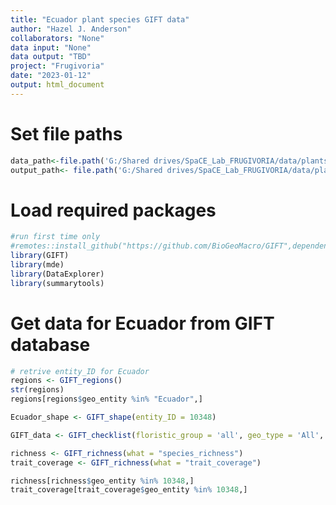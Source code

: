 ```yaml
---
title: "Ecuador plant species GIFT data"
author: "Hazel J. Anderson"
collaborators: "None"
data input: "None"
data output: "TBD"
project: "Frugivoria"
date: "2023-01-12"
output: html_document
---
```



# Set file paths
```r
data_path<-file.path('G:/Shared drives/SpaCE_Lab_FRUGIVORIA/data/plants/L0')
output_path<- file.path('G:/Shared drives/SpaCE_Lab_FRUGIVORIA/data/plants/L0')
```

# Load required packages
```r
#run first time only
#remotes::install_github("https://github.com/BioGeoMacro/GIFT",dependencies = TRUE)
library(GIFT)
library(mde)
library(DataExplorer)
library(summarytools)
```

# Get data for Ecuador from GIFT database
```r
# retrive entity_ID for Ecuador
regions <- GIFT_regions()
str(regions)
regions[regions$geo_entity %in% "Ecuador",]

```

```r
Ecuador_shape <- GIFT_shape(entity_ID = 10348)
```

```r
GIFT_data <- GIFT_checklist(floristic_group = 'all', geo_type = 'All', shp = Ecuador_shape, overlap = 'extent_intersect', taxonomic_group = TRUE)
```

```r
richness <- GIFT_richness(what = "species_richness")
trait_coverage <- GIFT_richness(what = "trait_coverage")
```

```r
richness[richness$geo_entity %in% 10348,]
trait_coverage[trait_coverage$geo_entity %in% 10348,]
```

```r

```

